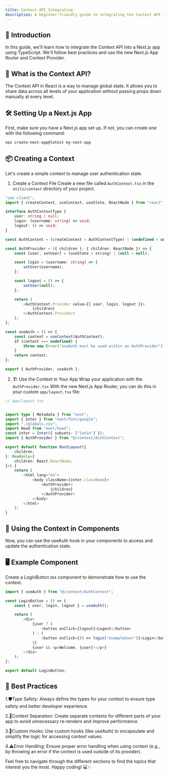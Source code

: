 ```yaml
---
title: Context API Integrating
description: A beginner-friendly guide to integrating the Context API in a Next.js app using TypeScript.
---
```


## 🚀 Introduction

In this guide, we'll learn how to integrate the Context API into a Next.js app using TypeScript. We'll follow best practices and use the new Next.js App Router and Context Provider.

## 🤔 What is the Context API?

The Context API in React is a way to manage global state. It allows you to share data across all levels of your application without passing props down manually at every level.

## 🛠️ Setting Up a Next.js App

First, make sure you have a Next.js app set up. If not, you can create one with the following command:

```bash
npx create-next-app@latest my-next-app
```

## 📦 Creating a Context

Let's create a simple context to manage user authentication state.

1. Create a Context File
   Create a new file called `AuthContext.tsx` in the `utils/context` directory of your project.

```ts
"use client";
import { createContext, useContext, useState, ReactNode } from "react";

interface AuthContextType {
    user: string | null;
    login: (username: string) => void;
    logout: () => void;
}

const AuthContext = (createContext < AuthContextType) | (undefined > undefined);

const AuthProvider = ({ children }: { children: ReactNode }) => {
    const [user, setUser] = (useState < string) | (null > null);

    const login = (username: string) => {
        setUser(username);
    };

    const logout = () => {
        setUser(null);
    };

    return (
        <AuthContext.Provider value={{ user, login, logout }}>
            {children}
        </AuthContext.Provider>
    );
};

const useAuth = () => {
    const context = useContext(AuthContext);
    if (context === undefined) {
        throw new Error("useAuth must be used within an AuthProvider");
    }
    return context;
};

export { AuthProvider, useAuth };
```

2. 🏗️ Use the Context in Your App
   Wrap your application with the `AuthProvider.tsx` With the new Next.js App Router, you can do this in your custom `app/layout.tsx` file:

```ts
// app/layout.tsx


import type { Metadata } from "next";
import { Inter } from "next/font/google";
import "./globals.css";
import Head from "next/head";
const inter = Inter({ subsets: ["latin"] });
import { AuthProvider } from "@/context/AuthContext";

export default function RootLayout({
    children,
}: Readonly<{
    children: React.ReactNode;
}>) {
    return (
        <html lang="en">
            <body className={inter.className}>
                <AuthProvider>
                    {children}
                </AuthProvider>
            </body>
        </html>
    );
}
```

## 🧩 Using the Context in Components

Now, you can use the useAuth hook in your components to access and update the authentication state.

## 🖥️ Example Component

Create a LoginButton.tsx component to demonstrate how to use the context.

```ts
import { useAuth } from "@/context/AuthContext";

const LoginButton = () => {
    const { user, login, logout } = useAuth();

    return (
        <div>
            {user ? (
                <button onClick={logout}>Logout</button>
            ) : (
                <button onClick={() => login("exampleUser")}>Login</button>
            )}
            {user && <p>Welcome, {user}!</p>}
        </div>
    );
};

export default LoginButton;
```

## 🌟 Best Practices

1.🛡️Type Safety: Always define the types for your context to ensure type safety and better developer experience.

2.🔄Context Separation: Create separate contexts for different parts of your app to avoid unnecessary re-renders and improve performance.

3.🔧Custom Hooks: Use custom hooks (like useAuth) to encapsulate and simplify the logic for accessing context values.

4.⚠️Error Handling: Ensure proper error handling when using context (e.g., by throwing an error if the context is used outside of its provider).

Feel free to navigate through the different sections to find the topics that interest you the most. Happy coding! 💻✨
